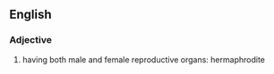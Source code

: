 ==English==
{{rfd|misspelling of [[epicene]]}}
===Adjective===
{{en-adj}}

# having both male and female reproductive organs: hermaphrodite